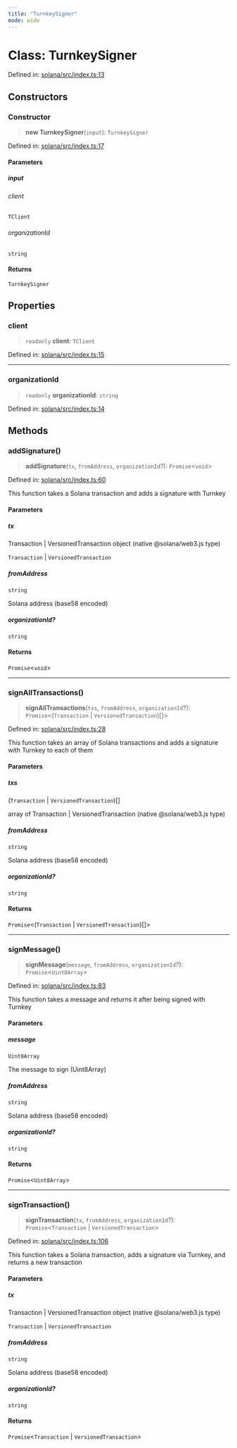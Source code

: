 ```yaml
---
title: "TurnkeySigner"
mode: wide
---
```

  
# Class: TurnkeySigner

Defined in: [solana/src/index.ts:13](https://github.com/tkhq/sdk/blob/d88b5e1f9a6cca8e54e61f8a127aa90fcebeaa2e/packages/solana/src/index.ts#L13)

## Constructors

### Constructor

> **new TurnkeySigner**(`input`): `TurnkeySigner`

Defined in: [solana/src/index.ts:17](https://github.com/tkhq/sdk/blob/d88b5e1f9a6cca8e54e61f8a127aa90fcebeaa2e/packages/solana/src/index.ts#L17)

#### Parameters

##### input

###### client

`TClient`

###### organizationId

`string`

#### Returns

`TurnkeySigner`

## Properties

### client

> `readonly` **client**: `TClient`

Defined in: [solana/src/index.ts:15](https://github.com/tkhq/sdk/blob/d88b5e1f9a6cca8e54e61f8a127aa90fcebeaa2e/packages/solana/src/index.ts#L15)

***

### organizationId

> `readonly` **organizationId**: `string`

Defined in: [solana/src/index.ts:14](https://github.com/tkhq/sdk/blob/d88b5e1f9a6cca8e54e61f8a127aa90fcebeaa2e/packages/solana/src/index.ts#L14)

## Methods

### addSignature()

> **addSignature**(`tx`, `fromAddress`, `organizationId`?): `Promise`\<`void`\>

Defined in: [solana/src/index.ts:60](https://github.com/tkhq/sdk/blob/d88b5e1f9a6cca8e54e61f8a127aa90fcebeaa2e/packages/solana/src/index.ts#L60)

This function takes a Solana transaction and adds a signature with Turnkey

#### Parameters

##### tx

Transaction | VersionedTransaction object (native @solana/web3.js type)

`Transaction` | `VersionedTransaction`

##### fromAddress

`string`

Solana address (base58 encoded)

##### organizationId?

`string`

#### Returns

`Promise`\<`void`\>

***

### signAllTransactions()

> **signAllTransactions**(`txs`, `fromAddress`, `organizationId`?): `Promise`\<(`Transaction` \| `VersionedTransaction`)[]\>

Defined in: [solana/src/index.ts:28](https://github.com/tkhq/sdk/blob/d88b5e1f9a6cca8e54e61f8a127aa90fcebeaa2e/packages/solana/src/index.ts#L28)

This function takes an array of Solana transactions and adds a signature with Turnkey to each of them

#### Parameters

##### txs

(`Transaction` \| `VersionedTransaction`)[]

array of Transaction | VersionedTransaction (native @solana/web3.js type)

##### fromAddress

`string`

Solana address (base58 encoded)

##### organizationId?

`string`

#### Returns

`Promise`\<(`Transaction` \| `VersionedTransaction`)[]\>

***

### signMessage()

> **signMessage**(`message`, `fromAddress`, `organizationId`?): `Promise`\<`Uint8Array`\>

Defined in: [solana/src/index.ts:83](https://github.com/tkhq/sdk/blob/d88b5e1f9a6cca8e54e61f8a127aa90fcebeaa2e/packages/solana/src/index.ts#L83)

This function takes a message and returns it after being signed with Turnkey

#### Parameters

##### message

`Uint8Array`

The message to sign (Uint8Array)

##### fromAddress

`string`

Solana address (base58 encoded)

##### organizationId?

`string`

#### Returns

`Promise`\<`Uint8Array`\>

***

### signTransaction()

> **signTransaction**(`tx`, `fromAddress`, `organizationId`?): `Promise`\<`Transaction` \| `VersionedTransaction`\>

Defined in: [solana/src/index.ts:106](https://github.com/tkhq/sdk/blob/d88b5e1f9a6cca8e54e61f8a127aa90fcebeaa2e/packages/solana/src/index.ts#L106)

This function takes a Solana transaction, adds a signature via Turnkey,
and returns a new transaction

#### Parameters

##### tx

Transaction | VersionedTransaction object (native @solana/web3.js type)

`Transaction` | `VersionedTransaction`

##### fromAddress

`string`

Solana address (base58 encoded)

##### organizationId?

`string`

#### Returns

`Promise`\<`Transaction` \| `VersionedTransaction`\>
